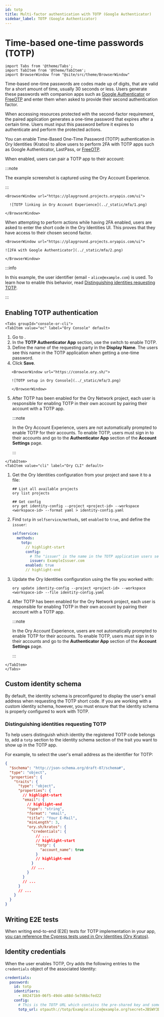 ```yaml
---
id: totp
title: Multi-factor authentication with TOTP (Google Authenticator)
sidebar_label: TOTP (Google Authenticator)
---
```


# Time-based one-time passwords (TOTP)

```mdx-code-block
import Tabs from '@theme/Tabs';
import TabItem from '@theme/TabItem';
import BrowserWindow from "@site/src/theme/BrowserWindow"
```

Time-based one-time passwords are codes made up of digits, that are valid for a short amount of time, usually 30 seconds or less.
Users generate these passwords with companion apps such as [Google Authenticator](https://g.co/kgs/YgRFR5) or
[FreeOTP](https://freeotp.github.io/) and enter them when asked to provide their second authentication factor.

When accessing resources protected with the second-factor requirement, the paired application generates a one-time password that
expires after a certain time. Users must input this password before it expires to authenticate and perform the protected actions.

You can enable Time-Based One-Time Password (TOTP) authentication in Ory Identities (Kratos) to allow users to perform 2FA with
TOTP apps such as Google Authenticator, LastPass, or [FreeOTP](https://freeotp.github.io/).

When enabled, users can pair a TOTP app to their account:

:::note

The example screenshot is captured using the Ory Account Experience.

:::

```mdx-code-block
<BrowserWindow url="https://playground.projects.oryapis.com/ui">

  ![TOTP linking in Ory Account Experience](../_static/mfa/1.png)

</BrowserWindow>
```

When attempting to perform actions while having 2FA enabled, users are asked to enter the short code in the Ory Identities UI.
This proves that they have access to their chosen second factor.

```mdx-code-block
<BrowserWindow url="https://playground.projects.oryapis.com/ui">

![2FA with Google Authenticator](../_static/mfa/2.png)

</BrowserWindow>
```

:::info

In this example, the user identifier (email - `alice@example.com`) is used. To learn how to enable this behavior, read
[Distinguishing identities requesting TOTP](#distinguishing-identities-requesting-totp).

:::

## Enabling TOTP authentication

```mdx-code-block
<Tabs groupId="console-or-cli">
<TabItem value="oc" label="Ory Console" default>
```

1. Go to <ConsoleLink route="project.mfa" />.
2. In the **TOTP Authenticator App** section, use the switch to enable TOTP.
3. Define the name of the requesting party in the **Display Name**. The users see this name in the TOTP application when getting a
   one-time password.
4. Click **Save**.

```mdx-code-block
   <BrowserWindow url="https://console.ory.sh/">

   ![TOTP setup in Ory Console](../_static/mfa/3.png)

   </BrowserWindow>
```

5. After TOTP has been enabled for the Ory Network project, each user is responsible for enabling TOTP in their own account by
   pairing their account with a TOTP app.

   :::note

   In the Ory Account Experience, users are not automatically prompted to enable TOTP for their accounts. To enable TOTP, users
   must sign in to their accounts and go to the **Authenticator App** section of the **Account Settings** page.

   :::

```mdx-code-block
</TabItem>
<TabItem value="cli" label="Ory CLI" default>
```

1. Get the Ory Identities configuration from your project and save it to a file:

   ```shell
   ## List all available projects
   ory list projects

   ## Get config
   ory get identity-config --project <project-id> --workspace <workspace-id> --format yaml > identity-config.yaml
   ```

2. Find `totp` in `selfservice/methods`, set `enabled` to `true`, and define the `issuer`:

   ```yaml title="identity-config.yaml"
   selfservice:
     methods:
       totp:
         // highlight-start
         config:
           # The "issuer" is the name in the TOTP application users see when getting a one-time password.
           issuer: ExampleIssuer.com
         enabled: true
         // highlight-end
   ```

3. Update the Ory Identities configuration using the file you worked with:

   ```shell
   ory update identity-config --project <project-id> --workspace <workspace-id> --file identity-config.yaml
   ```

4. After TOTP has been enabled for the Ory Network project, each user is responsible for enabling TOTP in their own account by
   pairing their account with a TOTP app.

   :::note

   In the Ory Account Experience, users are not automatically prompted to enable TOTP for their accounts. To enable TOTP, users
   must sign in to their accounts and go to the **Authenticator App** section of the **Account Settings** page.

   :::

```mdx-code-block
</TabItem>
</Tabs>
```

## Custom identity schema

By default, the identity schema is preconfigured to display the user's email address when requesting the TOTP short code. If you
are working with a custom identity schema, however, you must ensure that the identity schema is properly configured to work with
TOTP.

### Distinguishing identities requesting TOTP

To help users distinguish which identity the registered TOTP code belongs to, add a `totp` section to the identity schema section
of the trait you want to show up in the TOTP app.

For example, to select the user's email address as the identifier for TOTP:

```json title="sample identity schema"
{
  "$schema": "http://json-schema.org/draft-07/schema#",
  "type": "object",
  "properties": {
    "traits": {
      "type": "object",
      "properties": {
        // highlight-start
        "email": {
          // highlight-end
          "type": "string",
          "format": "email",
          "title": "Your E-Mail",
          "minLength": 3,
          "ory.sh/kratos": {
            "credentials": {
              // ...
              // highlight-start
              "totp": {
                "account_name": true
              }
              // highlight-end
            }
            // ...
          }
        }
        // ...
      }
      // ...
    }
  }
}
```

## Writing E2E tests

When writing end-to-end (E2E) tests for TOTP implementation in your app,
[you can reference the Cypress tests used in Ory Identities (Ory Kratos)](https://github.com/ory/kratos/blob/fc2cecfbeab811aa1a851f953b6bc2a4c119c412/test/e2e/cypress/integration/profiles/mfa/totp.spec.ts).

## Identity credentials

When the user enables TOTP, Ory adds the following entries to the `credentials` object of the associated Identity:

```yaml
credentials:
  password:
    id: totp
    identifiers:
      - 802471b9-06f5-49d4-a88d-5e7d6bcfed22
    config:
      # This is the TOTP URL which contains the pre-shared key and some additional meta-information.
      totp_url: otpauth://totp/Example:alice@example.org?secret=JBSWY3DPEHPK3PXP&issuer=Example
```
